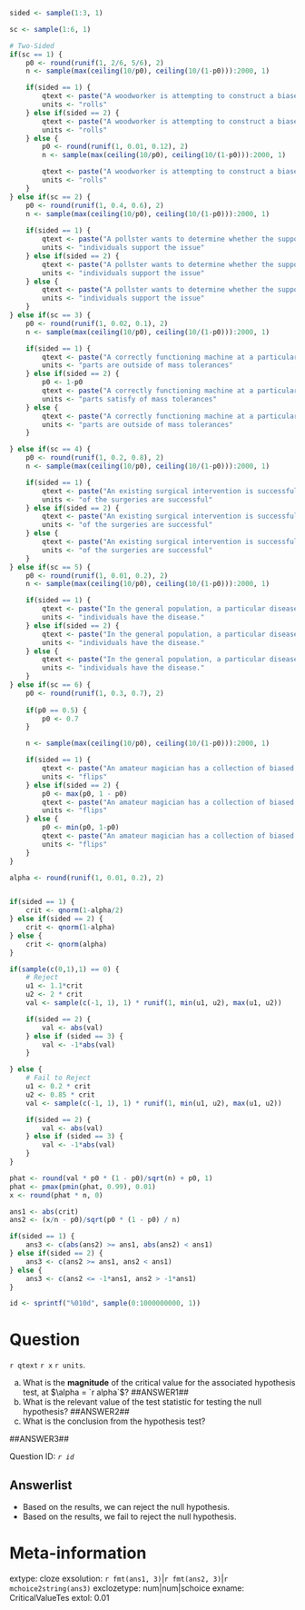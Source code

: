 ```r

sided <- sample(1:3, 1)

sc <- sample(1:6, 1)

# Two-Sided
if(sc == 1) {
    p0 <- round(runif(1, 2/6, 5/6), 2)
    n <- sample(max(ceiling(10/p0), ceiling(10/(1-p0))):2000, 1)

    if(sided == 1) {
        qtext <- paste("A woodworker is attempting to construct a biased six-sided die that shows a six with probability", p0, ". In order to test to see if their construction is acceptable, they take a prototype, and roll the die", n, "times, recording a six on")
        units <- "rolls"
    } else if(sided == 2) {
        qtext <- paste("A woodworker is attempting to construct a biased six-sided die that shows a six with probability at least", p0, ". In order to test to see if their construction is acceptable, they take a prototype, and roll the die", n, "times, recording a six on")
        units <- "rolls"
    } else {
        p0 <- round(runif(1, 0.01, 0.12), 2)
        n <- sample(max(ceiling(10/p0), ceiling(10/(1-p0))):2000, 1)

        qtext <- paste("A woodworker is attempting to construct a biased six-sided die that shows a six with probability no more than", p0, ". In order to test to see if their construction is acceptable, they take a prototype, and roll the die", n, "times, recording a six on")
        units <- "rolls"
    }
} else if(sc == 2) {
    p0 <- round(runif(1, 0.4, 0.6), 2)
    n <- sample(max(ceiling(10/p0), ceiling(10/(1-p0))):2000, 1)
    
    if(sided == 1) {
        qtext <- paste("A pollster wants to determine whether the support for a particular issue in a region differs meaningfully from", p0, ". They take a random sample of", n, "individuals, observing that")
        units <- "individuals support the issue"
    } else if(sided == 2) {
        qtext <- paste("A pollster wants to determine whether the support for a particular issue in a region exceeds", p0, ". They take a random sample of", n, "individuals, observing that")
        units <- "individuals support the issue"
    } else {
        qtext <- paste("A pollster wants to determine whether the support for a particular issue in a region is less than", p0, ". They take a random sample of", n, "individuals, observing that")
        units <- "individuals support the issue"
    }
} else if(sc == 3) {
    p0 <- round(runif(1, 0.02, 0.1), 2)
    n <- sample(max(ceiling(10/p0), ceiling(10/(1-p0))):2000, 1)

    if(sided == 1) {
        qtext <- paste("A correctly functioning machine at a particular factory is calibrated so that in", p0, "proportion of cases, the mass of the produced product is outside of tolerance. A group of engineers need to test the calibration on the machine, so they randomly sample", n, "parts, measuring their mass. They find that")
        units <- "parts are outside of mass tolerances"
    } else if(sided == 2) {
        p0 <- 1-p0
        qtext <- paste("A correctly functioning machine at a particular factory is calibrated so that in at least", p0, "proportion of cases, the mass of the produced product is within the bounds of tolerance. A group of engineers need to test the calibration on the machine, so they randomly sample", n, "parts, measuring their mass. They find that")
        units <- "parts satisfy of mass tolerances"
    } else {
        qtext <- paste("A correctly functioning machine at a particular factory is calibrated so that in no more than", p0, "proportion of cases, the mass of the produced product is outside of tolerance. A group of engineers need to test the calibration on the machine, so they randomly sample", n, "parts, measuring their mass. They find that")
        units <- "parts are outside of mass tolerances"
    }

} else if(sc == 4) {
    p0 <- round(runif(1, 0.2, 0.8), 2)
    n <- sample(max(ceiling(10/p0), ceiling(10/(1-p0))):2000, 1)

    if(sided == 1) {
        qtext <- paste("An existing surgical intervention is successful with probability",p0,"at treating an underlying condition. A research surgeon has developed a new technique, which is easier to implement, and they want to understand its effectiveness. They have the new technique applied for", n, "patients, and observe that")
        units <- "of the surgeries are successful"
    } else if(sided == 2) {
        qtext <- paste("An existing surgical intervention is successful with probability",p0,"at treating an underlying condition. A research surgeon has developed a new technique, that they suspect should be more effective at treating the disease. They have the new technique applied for", n, "patients, and observe that")
        units <- "of the surgeries are successful"
    } else {
        qtext <- paste("An existing surgical intervention is successful with probability",p0,"at treating an underlying condition. A research surgeon has developed a new technique, which is easier to implement and substantially cheaper. They worry, however, that it may be worse at treating the disease compared to the existing procedure. To test this concern, they have the new technique applied for", n, "patients, and observe that")
        units <- "of the surgeries are successful"
    }
} else if(sc == 5) {
    p0 <- round(runif(1, 0.01, 0.2), 2)
    n <- sample(max(ceiling(10/p0), ceiling(10/(1-p0))):2000, 1)

    if(sided == 1) {
        qtext <- paste("In the general population, a particular disease has prevalence", p0,". Researhcers are interested in whether the prevalence in a particular subpopulation is equivalent. They sample", n, "individuals from this subpopulation, and find that")
        units <- "individuals have the disease."
    } else if(sided == 2) {
        qtext <- paste("In the general population, a particular disease has prevalence", p0,". Researhcers are interested in whether the prevalence in a particular subpopulation with heightened risk factors is actually greater than the overall average. They sample", n, "individuals from this subpopulation, and find that")
        units <- "individuals have the disease."
    } else {
        qtext <- paste("In the general population, a particular disease has prevalence", p0,". Researhcers are interested in whether the prevalence in a particular subpopulation who appear to have certain protective lifestyle factors is actually less than the overall average. They sample", n, "individuals from this subpopulation, and find that")
        units <- "individuals have the disease."
    }
} else if(sc == 6) {
    p0 <- round(runif(1, 0.3, 0.7), 2)
    
    if(p0 == 0.5) {
        p0 <- 0.7
    }

    n <- sample(max(ceiling(10/p0), ceiling(10/(1-p0))):2000, 1)

    if(sided == 1) {
        qtext <- paste("An amateur magician has a collection of biased coins that turn up heads with certain probabilities. The magician purchases a new coin that claims it has a probability of", p0, "of showing heads. Past experience suggests that these coins are not always correctly calibrated, and as such, the magician decides to test the claim. They flip the coin", n, "times, seeing heads on")
        units <- "flips"
    } else if(sided == 2) {
        p0 <- max(p0, 1 - p0)
        qtext <- paste("An amateur magician has a collection of biased coins that turn up heads with certain probabilities. The magician purchases a new coin that claims it has a probability of at least", p0, "of showing heads. Past experience suggests that these coins are not always correctly calibrated, and as such, the magician decides to test the claim. They flip the coin", n, "times, seeing heads on")
        units <- "flips"
    } else {
        p0 <- min(p0, 1-p0)
        qtext <- paste("An amateur magician has a collection of biased coins that turn up heads with certain probabilities. The magician purchases a new coin that claims it has a probability of no more than", p0, "of showing heads. Past experience suggests that these coins are not always correctly calibrated, and as such, the magician decides to test the claim. They flip the coin", n, "times, seeing heads on")
        units <- "flips"
    }
}

alpha <- round(runif(1, 0.01, 0.2), 2)


if(sided == 1) {
    crit <- qnorm(1-alpha/2)
} else if(sided == 2) {
    crit <- qnorm(1-alpha)
} else {
    crit <- qnorm(alpha)
}

if(sample(c(0,1),1) == 0) {
    # Reject
    u1 <- 1.1*crit
    u2 <- 2 * crit 
    val <- sample(c(-1, 1), 1) * runif(1, min(u1, u2), max(u1, u2))

    if(sided == 2) {
        val <- abs(val)
    } else if (sided == 3) {
        val <- -1*abs(val)
    }

} else {
    # Fail to Reject
    u1 <- 0.2 * crit
    u2 <- 0.85 * crit
    val <- sample(c(-1, 1), 1) * runif(1, min(u1, u2), max(u1, u2))

    if(sided == 2) {
        val <- abs(val)
    } else if (sided == 3) {
        val <- -1*abs(val)
    }
}

phat <- round(val * p0 * (1 - p0)/sqrt(n) + p0, 1)
phat <- pmax(pmin(phat, 0.99), 0.01)
x <- round(phat * n, 0)

ans1 <- abs(crit)
ans2 <- (x/n - p0)/sqrt(p0 * (1 - p0) / n)

if(sided == 1) {
    ans3 <- c(abs(ans2) >= ans1, abs(ans2) < ans1)
} else if(sided == 2) {
    ans3 <- c(ans2 >= ans1, ans2 < ans1)
} else {
    ans3 <- c(ans2 <= -1*ans1, ans2 > -1*ans1)
}

id <- sprintf("%010d", sample(0:1000000000, 1))

```

Question
========

`r qtext` `r x` `r units`. 


a. What is the **magnitude** of the critical value for the associated hypothesis test, at $\alpha = `r alpha`$?  ##ANSWER1##
b. What is the relevant value of the test statistic for testing the null hypothesis? ##ANSWER2##
c. What is the conclusion from the hypothesis test? 

##ANSWER3##

Question ID: *`r id`*

Answerlist
------------
* Based on the results, we can reject the null hypothesis.
* Based on the results, we fail to reject the null hypothesis. 


Meta-information
================
extype: cloze
exsolution: `r fmt(ans1, 3)`|`r fmt(ans2, 3)`|`r mchoice2string(ans3)`
exclozetype: num|num|schoice
exname: CriticalValueTes
extol: 0.01